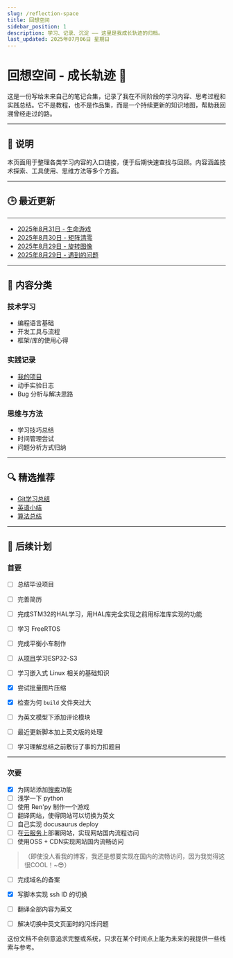```yaml
---
slug: /reflection-space
title: 回想空间
sidebar_position: 1
description: 学习、记录、沉淀 —— 这里是我成长轨迹的归档。
last_updated: 2025年07月06日 星期日
---
```


# 回想空间 - 成长轨迹 🧭

这是一份写给未来自己的笔记合集，记录了我在不同阶段的学习内容、思考过程和实践总结。它不是教程，也不是作品集，而是一个持续更新的知识地图，帮助我回溯曾经走过的路。

---

## 📌 说明

本页面用于整理各类学习内容的入口链接，便于后期快速查找与回顾。内容涵盖技术探索、工具使用、思维方法等多个方面。

---

## 🕒 最近更新

---
- [2025年8月31日 - 生命游戏](/blog/LeetCode289)
- [2025年8月30日 - 矩阵清零](/blog/LeetCode73)
- [2025年8月29日 - 旋转图像](/blog/LeetCode48)
- [2025年8月29日 - 遇到的问题](/docs/Issues)
---


## 📁 内容分类

### 技术学习

- 编程语言基础
- 开发工具与流程
- 框架/库的使用心得

### 实践记录

- [我的项目](/docs/category/我的项目)
- 动手实验日志
- Bug 分析与解决思路

### 思维与方法

- 学习技巧总结
- 时间管理尝试
- 问题分析方式归纳

---

## 🔍 精选推荐

- [Git学习总结](/blog/LearnGit)
- [英语小结](/blog/LearnEng)
- [算法总结](/blog/Algorithm)

---

## 📁 后续计划

### 首要
- [ ] 总结毕设项目
- [ ] 完善简历
- [ ] 完成STM32的HAL学习，用HAL库完全实现之前用标准库实现的功能
- [ ] 学习 FreeRTOS
- [ ] 完成平衡小车制作
- [ ] 从[项目](https://github.com/78/xiaozhi-esp32 "小智")学习ESP32-S3
- [ ] 学习嵌入式 Linux 相关的基础知识
- [X] 尝试批量图片压缩
- [X] 检查为何 `build` 文件夹过大
- [ ] 为英文模型下添加评论模块
- [ ] 最近更新脚本加上英文版的处理
- [ ] 学习理解总结之前敷衍了事的力扣题目


---
### 次要
- [X] 为网站添加[搜索](https://www.alanwang.site/posts/blog-guides/docusaurus-search "参考")功能
- [ ] 浅学一下 python 
- [ ] 使用 Ren'py 制作一个游戏
- [ ] 翻译网站，使得网站可以切换为英文
- [ ] 自己实现 docusaurus deploy
- [ ] 在[云服务](https://help.aliyun.com/zh/ecs/support/ecs-free-trial?spm=a2c4g.11186623.help-menu-25365.d_8_1_0.1f1630183ZuMk1)上部署网站，实现网站国内流程访问
- [ ] 使用OSS + CDN实现网站国内流畅访问
> （即使没人看我的博客，我还是想要实现在国内的流畅访问，因为我觉得这很COOL！~😎）
- [ ] 完成域名的备案
- [X] 写脚本实现 ssh ID 的切换
- [ ] 翻译全部内容为英文
- [ ] 解决切换中英文页面时的闪烁问题



这份文档不会刻意追求完整或系统，只求在某个时间点上能为未来的我提供一些线索与参考。